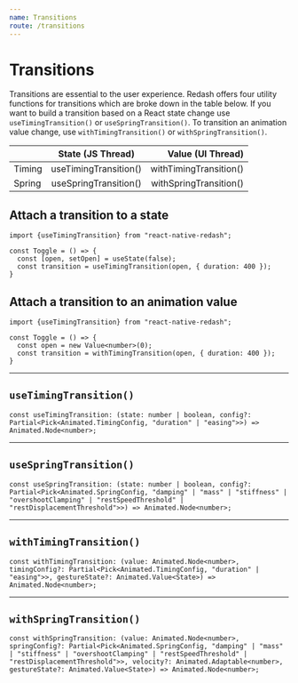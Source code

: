 ```yaml
---
name: Transitions
route: /transitions
---
```


# Transitions

Transitions are essential to the user experience.
Redash offers four utility functions for transitions which are broke down in the table below.
If you want to build a transition based on a React state change use `useTimingTransition()` or `useSpringTransition()`.
To transition an animation value change, use `withTimingTransition()` or `withSpringTransition()`.

|        | State (JS Thread)      | Value (UI Thread)        |
| ------ |:----------------------:| ------------------------:|
| Timing | useTimingTransition()  | withTimingTransition()   |
| Spring | useSpringTransition()  | withSpringTransition()   |

## Attach a transition to a state

```tsx
import {useTimingTransition} from "react-native-redash";

const Toggle = () => {
  const [open, setOpen] = useState(false);
  const transition = useTimingTransition(open, { duration: 400 });
}
```

## Attach a transition to an animation value

```tsx
import {useTimingTransition} from "react-native-redash";

const Toggle = () => {
  const open = new Value<number>(0);
  const transition = withTimingTransition(open, { duration: 400 });
}
```

---

## `useTimingTransition()`

```tsx
const useTimingTransition: (state: number | boolean, config?: Partial<Pick<Animated.TimingConfig, "duration" | "easing">>) => Animated.Node<number>;
```

---

## `useSpringTransition()`

```tsx
const useSpringTransition: (state: number | boolean, config?: Partial<Pick<Animated.SpringConfig, "damping" | "mass" | "stiffness" | "overshootClamping" | "restSpeedThreshold" | "restDisplacementThreshold">>) => Animated.Node<number>;
```

---

## `withTimingTransition()`

```tsx
const withTimingTransition: (value: Animated.Node<number>, timingConfig?: Partial<Pick<Animated.TimingConfig, "duration" | "easing">>, gestureState?: Animated.Value<State>) => Animated.Node<number>;
```

---

## `withSpringTransition()`


```tsx
const withSpringTransition: (value: Animated.Node<number>, springConfig?: Partial<Pick<Animated.SpringConfig, "damping" | "mass" | "stiffness" | "overshootClamping" | "restSpeedThreshold" | "restDisplacementThreshold">>, velocity?: Animated.Adaptable<number>, gestureState?: Animated.Value<State>) => Animated.Node<number>;
```

